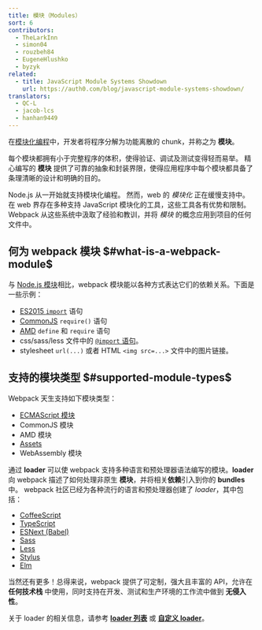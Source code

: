 ```yaml
---
title: 模块（Modules）
sort: 6
contributors:
  - TheLarkInn
  - simon04
  - rouzbeh84
  - EugeneHlushko
  - byzyk
related:
  - title: JavaScript Module Systems Showdown
    url: https://auth0.com/blog/javascript-module-systems-showdown/
translators:
  - QC-L
  - jacob-lcs
  - hanhan9449
---
```


在[模块化编程](https://en.wikipedia.org/wiki/Modular_programming)中，开发者将程序分解为功能离散的 chunk，并称之为 **模块**。

每个模块都拥有小于完整程序的体积，使得验证、调试及测试变得轻而易举。
精心编写的 **模块** 提供了可靠的抽象和封装界限，使得应用程序中每个模块都具备了条理清晰的设计和明确的目的。

Node.js 从一开始就支持模块化编程。
然而，web 的 _模块化_ 正在缓慢支持中。
在 web 界存在多种支持 JavaScript 模块化的工具，这些工具各有优势和限制。
Webpack 从这些系统中汲取了经验和教训，并将 _模块_ 的概念应用到项目的任何文件中。

## 何为 webpack 模块 $#what-is-a-webpack-module$

与 [Node.js 模块](https://nodejs.org/api/modules.html)相比，webpack 模块能以各种方式表达它们的依赖关系。下面是一些示例：

- [ES2015 `import`](https://developer.mozilla.org/en-US/docs/Web/JavaScript/Reference/Statements/import) 语句
- [CommonJS](http://www.commonjs.org/specs/modules/1.0/) `require()` 语句
- [AMD](https://github.com/amdjs/amdjs-api/blob/master/AMD.md) `define` 和 `require` 语句
- css/sass/less 文件中的 [`@import` 语句](https://developer.mozilla.org/en-US/docs/Web/CSS/@import)。
- stylesheet `url(...)` 或者 HTML `<img src=...>` 文件中的图片链接。

## 支持的模块类型 $#supported-module-types$

Webpack 天生支持如下模块类型：

- [ECMAScript 模块](/guides/ecma-script-modules)
- CommonJS 模块
- AMD 模块
- [Assets](/guides/asset-modules)
- WebAssembly 模块

通过 **loader** 可以使 webpack 支持多种语言和预处理器语法编写的模块。**loader** 向 webpack 描述了如何处理非原生 **模块**，并将相关**依赖**引入到你的 **bundles**中。
webpack 社区已经为各种流行的语言和预处理器创建了 _loader_，其中包括：

- [CoffeeScript](http://coffeescript.org)
- [TypeScript](https://www.typescriptlang.org)
- [ESNext (Babel)](https://babeljs.io)
- [Sass](http://sass-lang.com)
- [Less](http://lesscss.org)
- [Stylus](http://stylus-lang.com)
- [Elm](https://elm-lang.org/)

当然还有更多！总得来说，webpack 提供了可定制，强大且丰富的 API，允许在 **任何技术栈** 中使用，同时支持在开发、测试和生产环境的工作流中做到 **无侵入性**。

关于 loader 的相关信息，请参考 [**loader 列表**](/loaders) 或 [**自定义 loader**](/api/loaders)。
